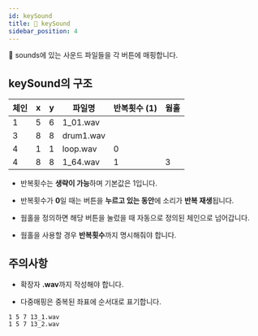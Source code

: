 ```yaml
---
id: keySound
title: 📄 keySound
sidebar_position: 4
---
```


📁 sounds에 있는 사운드 파일들을 각 버튼에 매핑합니다.

## keySound의 구조

| 체인 | x | y | 파일명 | 반복횟수 (1) | 웜홀 |
| --- | --- | --- | --- | --- | --- |
| 1 | 5 | 6 | 1_01.wav | | |​
| 3 | 8 | 8 | drum1.wav | | |
| 4 | 1 | 1 | loop.wav | 0 | |
| 4 | 8 | 8 | 1_64.wav | 1 | 3 |

- 반복횟수는 **생략이 가능**하며 기본값은 1입니다.

- 반복횟수가 **0**일 때는 버튼을 **누르고 있는 동안**에 소리가 **반복 재생**됩니다.

- 웜홀을 정의하면 해당 버튼을 눌렀을 때 자동으로 정의된 체인으로 넘어갑니다.

- 웜홀을 사용할 경우 **반복횟수**까지 명시해줘야 합니다.

## 주의사항

- 확장자 **.wav**까지 작성해야 합니다.

- 다중매핑은 중복된 좌표에 순서대로 표기합니다.

``` text
1 5 7 13_1.wav
1 5 7 13_2.wav
```
